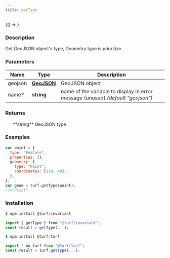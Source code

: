 ```yaml
---
title: getType
---
```



<!-- Expose turf as global var for experimenting in the browser console -->

<BrowserOnly>{() => <WindowTurfGlobal turf={turf} />}</BrowserOnly>

### Description

Get GeoJSON object's type, Geometry type is prioritize.

### Parameters

| Name         | Type                                                         | Description                                                                     |
| ------------ | ------------------------------------------------------------ | ------------------------------------------------------------------------------- |
| geojson      | **[GeoJSON](https://tools.ietf.org/html/rfc7946#section-3)** | GeoJSON object                                                                  |
| name<i>?</i> | **string**                                                   | name of the variable to display in error message (unused) _(default "geojson")_ |

### Returns

<ul>
  **string** GeoJSON type

</ul>

### Examples

```javascript
var point = {
  type: "Feature",
  properties: {},
  geometry: {
    type: "Point",
    coordinates: [110, 40],
  },
};
var geom = turf.getType(point);
//="Point"
```

### Installation

```javascript
$ npm install @turf/invariant

import { getType } from "@turf/invariant";
const result = getType(...);
```

```javascript
$ npm install @turf/turf

import * as turf from "@turf/turf";
const result = turf.getType(...);
```
